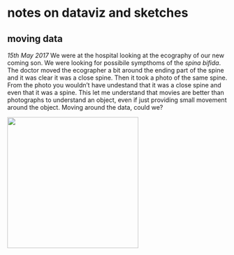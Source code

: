 # notes on dataviz and sketches

## moving data 
*15th May 2017*
We were at the hospital looking at the ecography of our new coming son. We were looking for possibile sympthoms of the *spina bifida*.
The doctor moved the ecographer a bit around the ending part of the spine and it was clear it was a close spine.
Then it took a photo of the same spine.
From the photo you wouldn't have undestand that it was a close spine and even that it was a spine.
This let me understand that movies are better than photographs to understand an object, even if just providing small movement around the object. 
Moving around the data, could we?

<img src="images/moving_data.png" width ="300px" align="middle"/>
